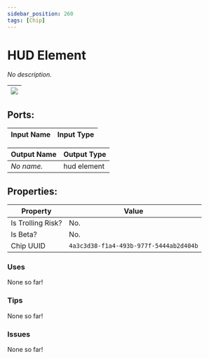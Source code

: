 ```yaml
---
sidebar_position: 260
tags: [Chip]
---
```


# HUD Element


*No description.*

| ![](https://images-ext-2.discordapp.net/external/MPmIaQzlEPmgGWlgi-WxBBXt0Bjv_zWPkg1y1f_sy3s/https/www.recroomcircuits.com/image/circuit/absolute-value?width=206&height=108) |
|-----|

## Ports:

| Input Name | Input Type |
|-----------|-----------|

| Output Name | Output Type |
|-----------|-----------|
| *No name.* | hud element |

## Properties:

| Property  | Value |
|-------------------|-----------|
| Is Trolling Risk? | No. |
| Is Beta? | No. |
| Chip UUID | `4a3c3d38-f1a4-493b-977f-5444ab2d404b` |

### Uses

None so far!

### Tips

None so far!

### Issues

None so far!